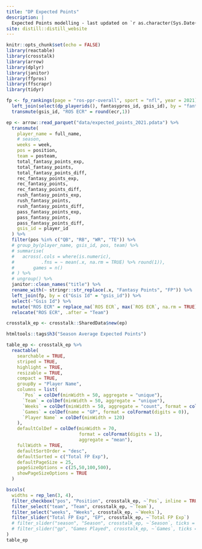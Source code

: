 ```yaml
---
title: "DP Expected Points"
description: |
  Expected Points modelling - last updated on `r as.character(Sys.Date())`.
site: distill::distill_website
---
```


```r
knitr::opts_chunk$set(echo = FALSE)
library(reactable)
library(crosstalk)
library(arrow)
library(dplyr)
library(janitor)
library(ffpros)
library(ffscrapr)
library(tidyr)

fp <- fp_rankings(page = "ros-ppr-overall", sport = "nfl", year = 2021) %>%
  left_join(select(dp_playerids(), fantasypros_id, gsis_id), by = "fantasypros_id") %>% 
  transmute(gsis_id, "ROS ECR" = round(ecr,1))

ep <- arrow::read_parquet("data/expected_points_2021.pdata") %>%
  transmute(
    player_name = full_name,
    # season,
    weeks = week,
    pos = position,
    team = posteam,
    total_fantasy_points_exp,
    total_fantasy_points,
    total_fantasy_points_diff,
    rec_fantasy_points_exp,
    rec_fantasy_points,
    rec_fantasy_points_diff,
    rush_fantasy_points_exp,
    rush_fantasy_points,
    rush_fantasy_points_diff,
    pass_fantasy_points_exp,
    pass_fantasy_points,
    pass_fantasy_points_diff,
    gsis_id = player_id
  ) %>%
  filter(pos %in% c("QB", "RB", "WR", "TE")) %>%
  # group_by(player_name, gsis_id, pos, team) %>%
  # summarise(
  #   across(.cols = where(is.numeric),
  #          .fns = ~ mean(.x, na.rm = TRUE) %>% round(1)),
  #       games = n()
  # ) %>%
  # ungroup() %>%
  janitor::clean_names("title") %>%
  rename_with(~ stringr::str_replace(.x, "Fantasy Points", "FP")) %>%
  left_join(fp, by = c("Gsis Id" = "gsis_id")) %>% 
  select(-"Gsis Id") %>%
  mutate("ROS ECR" = replace_na(`ROS ECR`, max(`ROS ECR`, na.rm = TRUE))) %>% 
  relocate("ROS ECR", .after = "Team")

crosstalk_ep <- crosstalk::SharedData$new(ep)
```



```r

htmltools::tags$h3("Season Average Expected Points")

table_ep <- crosstalk_ep %>%
  reactable(
    searchable = TRUE,
    striped = TRUE,
    highlight = TRUE,
    resizable = TRUE,
    compact = TRUE,
    groupBy = "Player Name",
    columns = list(
      `Pos` = colDef(minWidth = 50, aggregate = "unique"),
      `Team` = colDef(minWidth = 50, aggregate = "unique"),
      `Weeks` = colDef(minWidth = 50, aggregate = "count", format = colFormat(digits = 0)),
      `Games` = colDef(name = "GP", format = colFormat(digits = 0)),
      `Player Name` = colDef(minWidth = 120)
    ),
    defaultColDef = colDef(minWidth = 70,
                           format = colFormat(digits = 1),
                           aggregate = "mean"),
    fullWidth = TRUE,
    defaultSortOrder = "desc",
    defaultSorted = c("Total FP Exp"),
    defaultPageSize = 25,
    pageSizeOptions = c(25,50,100,500),
    showPageSizeOptions = TRUE
  )

bscols(
  widths = rep_len(3, 4),
  filter_checkbox("pos", "Position", crosstalk_ep, ~`Pos`, inline = TRUE),
  filter_select("team", "Team", crosstalk_ep, ~`Team`),
  filter_select("weeks", "Weeks", crosstalk_ep, ~`Weeks`),
  filter_slider("Total FP Exp", "EP", crosstalk_ep, ~`Total FP Exp`)
  # filter_slider("season", "Season", crosstalk_ep, ~`Season`, ticks = FALSE, width = "100%", sep = NULL, step = 1),
  # filter_slider("gp", "Games Played", crosstalk_ep, ~`Games`, ticks = FALSE, width = "100%")
)
table_ep
```
